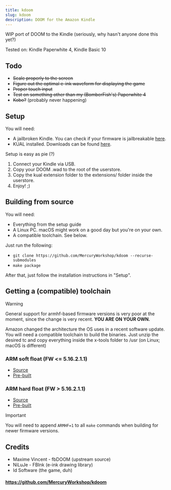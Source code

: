 ```yaml
---
title: kdoom
slug: kdoom
description: DOOM for the Amazon Kindle
---
```


WIP port of DOOM to the Kindle (seriously, why hasn't anyone done this yet?)

Tested on: Kindle Paperwhite 4, Kindle Basic 10

## Todo

* ~~Scale properly to the screen~~
* ~~Figure out the optimal e-ink waveform for displaying the game~~
* ~~Proper touch input~~
* ~~Test on something other than my (BomberFish's) Paperwhite 4~~
* ~~Kobo?~~ (probably never happening)

## Setup

You will need:
* A jailbroken Kindle. You can check if your firmware is jailbreakable [here](https://wiki.mobileread.com/wiki/Kindle_Firmware).
* KUAL installed. Downloads can be found [here](https://www.mobileread.com/forums/showthread.php?t=225030).

Setup is easy as pie (?)
1. Connect your Kindle via USB.
2. Copy your DOOM .wad to the root of the userstore.
3. Copy the kual extension folder to the extensions/ folder inside the userstore.
4. Enjoy! ;)

## Building from source

You will need:
* Everything from the setup guide
* A Linux PC. macOS might work on a good day but you're on your own.
* A compatible toolchain. See below.

Just run the following:
* `git clone https://github.com/MercuryWorkshop/kdoom --recurse-submodules`
* `make package`

After that, just follow the installation instructions in "Setup".

## Getting a (compatible) toolchain

> [!WARNING]  
> General support for armhf-based firmware versions is very poor at the moment, since the change is very recent. **YOU ARE ON YOUR OWN.**

Amazon changed the architecture the OS uses in a recent software update. You will need a compatible toolchain to build the binaries. Just unzip the desired tc and copy everything inside the x-tools folder to /usr (on Linux; macOS is different)

### ARM soft float (FW <= 5.16.2.1.1)

* [Source](https://github.com/koreader/koxtoolchain)
* [Pre-built](https://mega.co.nz/#!yK4mRAyB!CvvSNWmzX4SSDlgtZp2f82dhJvcfB1Zoznwh4FiT4YY)

### ARM hard float (FW > 5.16.2.1.1)

* [Source](https://github.com/notmarek/koxtoolchain)
* [Pre-built](https://fw.notmarek.com/khf/hf-tc.tar.gz)

> [!IMPORTANT]  
> You will need to append `ARMHF=1` to all `make` commands when building for newer firmware versions.

## Credits

* Maxime Vincent - fbDOOM (upstream source)
* NiLuJe - FBInk (e-ink drawing library)
* Id Software (the game, duh)

#### https://github.com/MercuryWorkshop/kdoom